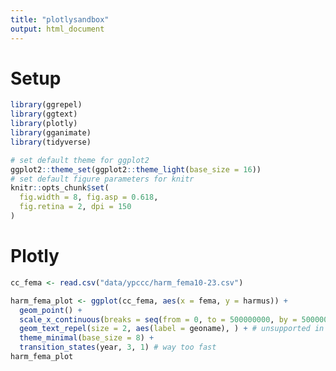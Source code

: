 ```yaml
---
title: "plotlysandbox"
output: html_document
---
```

# Setup
``` r
library(ggrepel)
library(ggtext)
library(plotly)
library(gganimate)
library(tidyverse)
```
``` r
# set default theme for ggplot2
ggplot2::theme_set(ggplot2::theme_light(base_size = 16))
# set default figure parameters for knitr
knitr::opts_chunk$set(
  fig.width = 8, fig.asp = 0.618,
  fig.retina = 2, dpi = 150
)
```

# Plotly
``` r
cc_fema <- read.csv("data/ypccc/harm_fema10-23.csv")
```
``` r
harm_fema_plot <- ggplot(cc_fema, aes(x = fema, y = harmus)) +
  geom_point() +
  scale_x_continuous(breaks = seq(from = 0, to = 500000000, by = 50000000)) +
  geom_text_repel(size = 2, aes(label = geoname), ) + # unsupported in plotly, can plotly interactive labels work?
  theme_minimal(base_size = 8) +
  transition_states(year, 3, 1) # way too fast
harm_fema_plot
```

